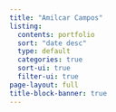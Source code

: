 ```yaml
---
title: "Amilcar Campos"
listing:
  contents: portfolio
  sort: "date desc"
  type: default
  categories: true
  sort-ui: true
  filter-ui: true
page-layout: full
title-block-banner: true
---
```

